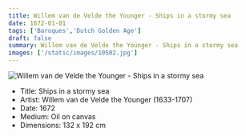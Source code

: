 ```yaml
---
title: Willem van de Velde the Younger - Ships in a stormy sea
date: 1672-01-01
tags: ['Baroques','Dutch Golden Age']
draft: false
summary: Willem van de Velde the Younger - Ships in a stormy sea
images: ['/static/images/10502.jpg']
---
```


![Willem van de Velde the Younger - Ships in a stormy sea](/static/images/10502.jpg)

* Title: Ships in a stormy sea
* Artist: Willem van de Velde the Younger (1633-1707)
* Date: 1672
* Medium: Oil on canvas
* Dimensions: 132 x 192 cm 


